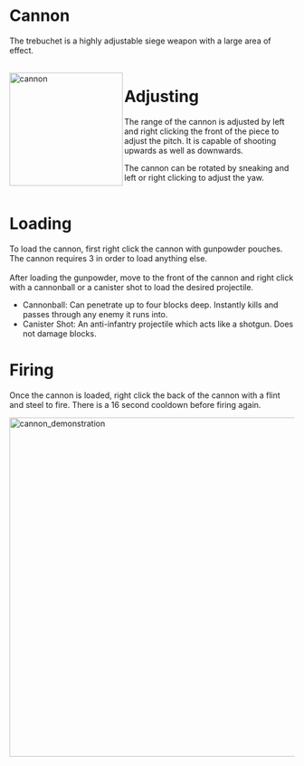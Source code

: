 # Cannon
The trebuchet is a highly adjustable siege weapon with a large area of effect.
<br></br>
<div class="box">
    <img 
    src="/cannon.png"
    align="left"
    alt="cannon"
    width="200"
    />
</div>



# Adjusting

The range of the cannon is adjusted by left and right clicking the front of the piece to adjust the pitch. It is capable of shooting upwards as well as downwards.

The cannon can be rotated by sneaking and left or right clicking to adjust the yaw.
<br></br>

# Loading

To load the cannon, first right click the cannon with gunpowder pouches. The cannon requires 3 in order to load anything else. <br></br>
After loading the gunpowder, move to the front of the cannon and right click with a cannonball or a canister shot to load the desired projectile.
- Cannonball: Can penetrate up to four blocks deep. Instantly kills and passes through any enemy it runs into.
- Canister Shot: An anti-infantry projectile which acts like a shotgun. Does not damage blocks.


# Firing
Once the cannon is loaded, right click the back of the cannon with a flint and steel to fire. There is a 16 second cooldown before firing again.

<div class="box">
    <img 
    src="/cannon_demonstration.gif"
    alt="cannon_demonstration"
    width="600"
    />
</div>